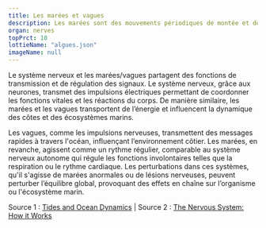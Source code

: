 ---
title: Les marées et vagues
description: Les marées sont des mouvements périodiques de montée et de descente du niveau de la mer causés principalement par l'attraction gravitationnelle de la Lune et du Soleil. Les vagues, quant à elles, sont des oscillations de la surface de l’eau générées par le vent ou des forces externes comme les séismes.
organ: nerves
topPrct: 10
lottieName: "algues.json"
imageName: null
---
Le système nerveux et les marées/vagues partagent des fonctions de transmission et de régulation des signaux. Le système nerveux, grâce aux neurones, transmet des impulsions électriques permettant de coordonner les fonctions vitales et les réactions du corps. De manière similaire, les marées et les vagues transportent de l’énergie et influencent la dynamique des côtes et des écosystèmes marins.

Les vagues, comme les impulsions nerveuses, transmettent des messages rapides à travers l'océan, influençant l’environnement côtier. Les marées, en revanche, agissent comme un rythme régulier, comparable au système nerveux autonome qui régule les fonctions involontaires telles que la respiration ou le rythme cardiaque. Les perturbations dans ces systèmes, qu'il s'agisse de marées anormales ou de lésions nerveuses, peuvent perturber l’équilibre global, provoquant des effets en chaîne sur l’organisme ou l'écosystème marin.

Source 1 : [Tides and Ocean Dynamics](https://oceanservice.noaa.gov) | Source 2 : [The Nervous System: How it Works](https://www.nih.gov)
